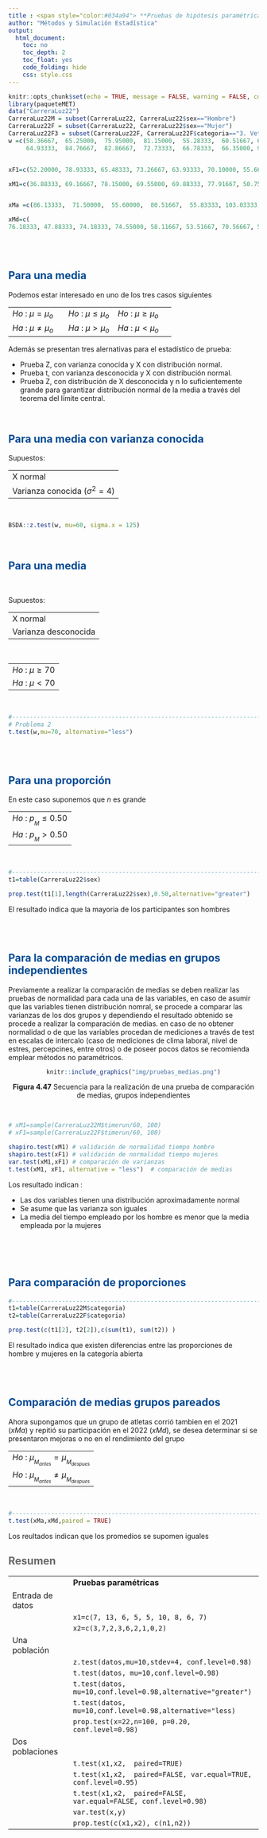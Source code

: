```yaml
---
title : <span style="color:#034a94"> **Pruebas de hipótesis paramétricas**</span>
author: "Métodos y Simulación Estadística"
output:
  html_document:
    toc: no
    toc_depth: 2
    toc_float: yes
    code_folding: hide
    css: style.css
---
```



```r
knitr::opts_chunk$set(echo = TRUE, message = FALSE, warning = FALSE, comment = NA)
library(paqueteMET)
data("CarreraLuz22")
CarreraLuz22M = subset(CarreraLuz22, CarreraLuz22$sex=="Hombre")
CarreraLuz22F = subset(CarreraLuz22, CarreraLuz22$sex=="Mujer")
CarreraLuz22F3 = subset(CarreraLuz22F, CarreraLuz22F$categoria=="3. Veteranos A")
w =c(58.36667,  65.25000,  75.95000,  81.15000,  55.28333,  60.51667, 65.66667,  83.05000,  91.98333,  78.11667,  57.80000,  55.35000,  64.28333,  83.01667,  63.90000,  50.16667,  70.90000,  87.15000, 62.36667,  73.30000,  62.98333,  62.46667,  56.73333,  76.48333,      78.78333,  87.95000,  60.91667,  74.13333,  71.11667,  65.55000, 52.20000,  60.61667,  78.76667,  70.83333,  79.16667,  68.50000,
     64.93333,  84.76667,  82.86667,  72.73333,  66.78333,  66.35000, 92.98333,  96.11667,  61.53333,  62.28333, 74.60000,  75.90000, 88.98333,  70.16667,  72.61667,  71.33333,  66.30000,  60.40000, 62.03333,  83.95000,  63.50000,  69.95000,  72.51667,  78.93333, 63.95000,  81.41667,  63.36667,  80.40000,  71.58333,  56.01667, 57.33333,  89.55000,  63.85000,  87.48333, 101.46667,  71.70000, 60.08333,  48.36667,  89.03333,  65.30000,  55.96667,  86.45000, 72.91667,  75.91667,  56.10000,  69.75000,  76.20000,  60.40000, 53.21667,  75.33333,  84.05000,  78.26667,  59.28333,  67.50000, 62.03333,  66.46667,  62.58333,  73.38333,  65.15000,  74.68333, 58.88333,  70.16667,  55.05000,  68.46667)


xF1=c(52.20000, 78.93333, 65.48333, 73.26667, 63.93333, 70.10000, 55.66667, 84.10000, 73.28333, 71.71667, 58.38333, 73.38333, 56.06667, 70.16667, 66.40000, 65.05000, 68.50000, 77.46667, 72.18333, 78.15000, 67.50000, 93.48333, 59.28333, 59.05000, 79.05000, 63.01667,74.16667, 55.05000, 75.26667, 77.53333, 73.86667, 63.70000, 69.75000, 70.83333, 70.28333, 56.48333, 53.65000, 80.78333, 93.71667,73.95000, 70.70000, 45.80000, 58.36667, 81.48333, 59.00000, 68.75000, 42.08333, 66.18333, 63.36667, 74.60000, 76.36667, 70.88333,81.91667, 81.83333, 60.30000, 48.36667, 66.31667, 70.48333, 74.18333, 65.50000, 87.41667, 92.98333, 80.05000, 72.61667, 75.91667,90.71667, 62.33333, 82.55000, 75.90000, 65.65000, 60.86667, 62.03333, 62.61667, 68.53333, 89.03333, 58.25000, 59.85000, 85.11667,68.03333, 78.01667, 57.21667, 66.86667, 93.30000, 65.95000, 61.03333, 66.06667, 86.50000, 82.91667, 47.68333, 73.90000, 62.36667, 90.08333, 62.76667, 77.61667, 62.28333, 68.25000, 65.86667, 81.10000, 82.23333, 84.33333)

xM1=c(36.88333, 69.16667, 78.15000, 69.55000, 69.88333, 77.91667, 50.75000, 62.18333, 70.58333, 55.36667, 44.35000, 51.85000, 68.23333, 83.36667, 55.30000, 74.30000, 54.60000, 57.41667, 84.25000, 75.81667, 58.81667, 81.76667, 67.68333, 44.20000, 68.36667, 57.06667, 82.36667, 67.18333, 58.36667, 81.23333, 52.75000, 41.00000, 53.08333, 55.08333, 52.91667, 62.48333, 61.11667, 58.03333, 39.30000, 61.01667, 60.73333, 66.88333, 63.66667, 66.65000, 69.30000, 68.66667, 63.50000, 49.46667, 76.10000, 52.98333, 79.23333, 62.86667, 47.96667, 56.48333, 68.13333, 53.31667, 60.48333, 64.31667, 69.11667, 65.40000, 51.03333, 64.38333, 70.21667, 60.73333, 65.96667, 58.18333, 70.71667, 60.20000, 67.33333, 47.26667, 83.35000, 52.66667, 53.90000, 62.38333, 77.25000, 57.90000, 47.98333, 75.58333, 58.31667, 66.18333, 60.41667, 58.50000, 49.65000, 49.63333, 56.70000, 67.18333, 71.85000, 69.01667, 83.61667, 60.41667, 78.86667, 69.51667, 64.90000, 73.71667, 49.01667, 98.76667, 79.93333, 55.00000, 73.55000, 57.35000)


xMa =c(86.13333,  71.50000,  55.60000,  80.51667,  55.83333, 103.03333,  48.88333,  72.68333,  57.66667,  52.40000, 71.18333,  79.40000,  72.76667,  56.43333,  60.78333,  49.70000,  51.30000,  61.90000,  39.10000,  48.21667, 57.33333,  57.20000,  44.13333,  53.15000,  68.80000,  61.26667,  50.30000,  51.46667,  59.58333,  61.83333, 72.63333,  81.91667,  66.56667,  47.96667,  48.65000,  55.71667,  34.71667,  61.05000,  53.78333,  84.25000, 53.68333,  77.31667,  59.76667,  75.58333,  50.35000,  64.66667,  79.86667,  85.78333,  68.36667,  75.10000, 42.76667,  82.83333,  58.18333,  89.81667,  66.23333,  59.33333,  64.63333,  69.01667,  69.86667,  64.60000, 61.01667,  43.21667,  41.86667,  54.50000,  67.70000,  68.83333,  62.38333,  66.13333,  79.80000,  59.55000, 44.28333,  61.40000,  86.18333,  53.78333,  62.48333,  59.85000,  89.58333,  62.30000,  77.15000,  57.03333, 76.98333,  56.10000,  57.88333,  77.40000,  66.48333,  53.70000,  47.96667,  55.21667,  62.01667,  46.78333, 58.16667,  62.88333,  48.00000,  39.38333,  51.00000,  69.05000,  61.13333,  60.63333,  58.26667,  63.05000)

xMd=c(
76.18333, 47.88333, 74.18333, 74.55000, 58.11667, 53.51667, 70.56667, 57.95000, 78.63333, 62.48333, 77.51667,69.73333, 66.73333, 98.83333, 38.36667, 76.88333, 53.91667, 60.11667, 77.40000, 57.56667, 75.95000, 70.16667, 53.20000, 58.03333, 60.48333, 59.41667, 45.85000, 72.51667, 63.05000, 47.61667, 46.93333, 74.30000, 57.33333, 79.80000, 55.45000, 56.08333, 63.76667, 65.11667, 50.35000, 61.60000, 61.28333, 43.21667, 51.93333, 56.63333, 46.30000, 71.85000, 82.13333, 68.85000, 76.98333, 59.76667, 61.15000, 56.03333, 52.88333, 53.01667, 55.58333, 69.05000, 71.15000, 63.05000, 56.93333, 57.00000, 56.63333, 50.81667, 76.66667, 54.05000, 79.50000, 46.10000, 81.06667, 63.80000, 63.05000, 61.78333, 33.13333, 49.76667, 73.71667, 60.00000, 60.73333, 61.85000, 64.40000, 52.75000, 65.91667, 47.98333, 51.15000, 59.68333, 50.30000, 44.85000, 71.05000, 56.26667, 56.41667, 82.36667, 71.53333, 65.05000, 48.00000, 62.88333, 56.03333, 51.81667, 53.16667, 45.25000, 42.16667, 53.76667, 61.01667, 52.26667)

```

<br/><br/>


## <span style="color:#034a94">**Para una media**</span>


Podemos estar interesado en uno de los tres casos siguientes

|                                 |                              |                                  |
|:--------------------------------|:-----------------------------|:---------------------------------|
|$Ho$ : $\mu = \mu_o$             |$Ho$ : $\mu \leq \mu_o$       |  $Ho$ : $\mu \geq \mu_o$         |
|$Ha$ : $\mu \neq \mu_o$          |$Ha$ : $\mu > \mu_o$          |$Ha$ : $\mu < \mu_o$              |


Además se presentan tres alernativas para el estadístico de prueba:

* Prueba Z, con varianza conocida y X con distribución normal.
* Prueba t, con varianza desconocida y X con distribución normal.
* Prueba Z, con distribución de X desconocida y n lo suficientemente grande para garantizar distribución normal de la media a través del teorema del límite central.

<br/>

## <span style="color:#034a94">**Para una media con varianza conocida**</span>

Supuestos:

|                                 |
|:--------------------------------|
| X \sim normal                   |
| Varianza conocida ($\sigma^{2}=4$)|

<br/>

```r
BSDA::z.test(w, mu=60, sigma.x = 125)

```
<br/>

## <span style="color:#034a94">**Para una media**</span>

<br/>

Supuestos:

|                                 |
|:--------------------------------|
| X \sim normal                   |
| Varianza desconocida            |

<br/>

|                                 | 
|:--------------------------------|
| $Ho$ : $\mu \geq 70$            |
| $Ha$ : $\mu < 70$               |

<br/>


```r
#-------------------------------------------------------------------------------
# Problema 2
t.test(w,mu=70, alternative="less")
```

<br/><br/>

## <span style="color:#034a94">**Para una proporción**</span>

En este caso suponemos que $n$ es grande 

|                                 | 
|:--------------------------------|
| $Ho$ : $p_{_{M}} \leq 0.50$            |
| $Ha$ : $p_{_{M}} > 0.50$               |

<br/>

```r
#-------------------------------------------------------------------------------
t1=table(CarreraLuz22$sex)

prop.test(t1[1],length(CarreraLuz22$sex),0.50,alternative="greater")
```
El resultado indica que la mayoria de los participantes son hombres

<br/><br/>

## <span style="color:#034a94">**Para la comparación de medias en grupos independientes**</span>

Previamente a realizar la comparación de medias se deben realizar las pruebas de normalidad para cada una de las variables, en caso de asumir que las variables tienen distribución nomral, se procede a comparar las varianzas de los dos grupos  y dependiendo el resultado obtenido se procede a realizar la comparación de medias. en caso de no obtener normalidad o de que las variables procedan de mediciones a través de test en escalas de intercalo (caso de mediciones de clima laboral, nivel de estres, percepcines, entre otros) o de poseer pocos datos se recomienda emplear métodos no paramétricos.




<center>
```r
knitr::include_graphics("img/pruebas_medias.png")
```

**Figura 4.47**  Secuencia para la realización de una prueba de comparación de medias, grupos independientes
</center>

<!-- |                                           |  -->
<!-- |:------------------------------------------| -->
<!-- | $Ho$ : $X_{_{M}} \sim normal$             | -->
<!-- | $Ha$ : $X_{_{M}} \sim \text{ No } normal$ | -->
<!-- | $Ho$ : $X_{_{F}} \sim normal$             | -->
<!-- | $Ha$ : $X_{_{F}} \sim \text{ No } normal$ | -->
<!-- | $Ho$ : $\sigma^{2}_{_{M}} = \sigma^{2}_{_{F}}$    | -->
<!-- | $Ha$ : $\sigma^{2}_{_{M}}  \neq \sigma^{2}_{_{F}}$| -->
<!-- | $Ho$ : $\mu_{_{M}} \geq \mu_{_{F}}$       | -->
<!-- | $Ha$ : $\mu_{_{M}} < \mu_{_{F}}$          | -->

<br/>

```r

# xM1=sample(CarreraLuz22M$timerun/60, 100)
# xF1=sample(CarreraLuz22F$timerun/60, 100)

shapiro.test(xM1) # validación de normalidad tiempo hombre
shapiro.test(xF1) # validación de normalidad tiempo mujeres  
var.test(xM1,xF1) # comparación de varianzas 
t.test(xM1, xF1, alternative = "less")  # comparación de medias
```
Los resultado indican :

* Las dos variables tienen una distribución aproximadamente normal
* Se asume que las varianza son iguales
* La media del tiempo empleado por los hombre es menor que la media empleada por la mujeres

<br/><br/><br/>


## <span style="color:#034a94">**Para comparación de proporciones**</span>

```r
#---------------------------------------------------------------------------------
t1=table(CarreraLuz22M$categoria)
t2=table(CarreraLuz22F$categoria)

prop.test(c(t1[2], t2[2]),c(sum(t1), sum(t2)) )
```
El resultado indica que existen diferencias entre las proporciones de hombre y mujeres en la categoría abierta

<br/><br/>


## <span style="color:#034a94">**Comparación de medias grupos pareados**</span>

Ahora supongamos que un grupo de atletas corrió tambien en el 2021 ($xMa$) y repitió su participación en el 2022 ($xMd$), se desea determinar si se presentaron mejoras o no en el rendimiento del grupo


|                                                          | 
|:---------------------------------------------------------|
| $Ho$ : $\mu_{_{M_{antes}}} = \mu_{_{M_{despues}}}$       |
| $Ho$ : $\mu_{_{M_{antes}}} \neq \mu_{_{M_{despues}}}$    |

<br/>


```r
#-----------------------------------------------------------------------------------
t.test(xMa,xMd,paired = TRUE)
```

Los reultados indican que los promedios se supomen iguales





## <span style="color:#686868">**Resumen**</span>

|                   |                                                          |
|:------------------|:---------------------------------------------------------|
|                   |**Pruebas paramétricas**                                  |
|Entrada de datos   |                                                          |
|                   |`x1=c(7, 13, 6, 5, 5, 10, 8, 6, 7)`                       |
|                   |`x2=c(3,7,2,3,6,2,1,0,2)`                                 |  
|Una población      |                                                          |
||`z.test(datos,mu=10,stdev=4, conf.level=0.98)`                               |
||`t.test(datos, mu=10,conf.level=0.98)`                                       |
||`t.test(datos, mu=10,conf.level=0.98,alternative="greater")`                 |
||`t.test(datos, mu=10,conf.level=0.98,alternative="less)`                     |
||`prop.test(x=22,n=100, p=0.20, conf.level=0.98)`                             |
|Dos poblaciones    |                                                          |
|                   |`t.test(x1,x2,  paired=TRUE)`                             |    
|                   |`t.test(x1,x2,  paired=FALSE, var.equal=TRUE, conf.level=0.95)` |
|                   |`t.test(x1,x2,  paired=FALSE, var.equal=FALSE, conf.level=0.98)`|
|                   |`var.test(x,y)`                                           |
|                   |`prop.test(c(x1,x2), c(n1,n2))`                           |



<br/><br/><br/>
